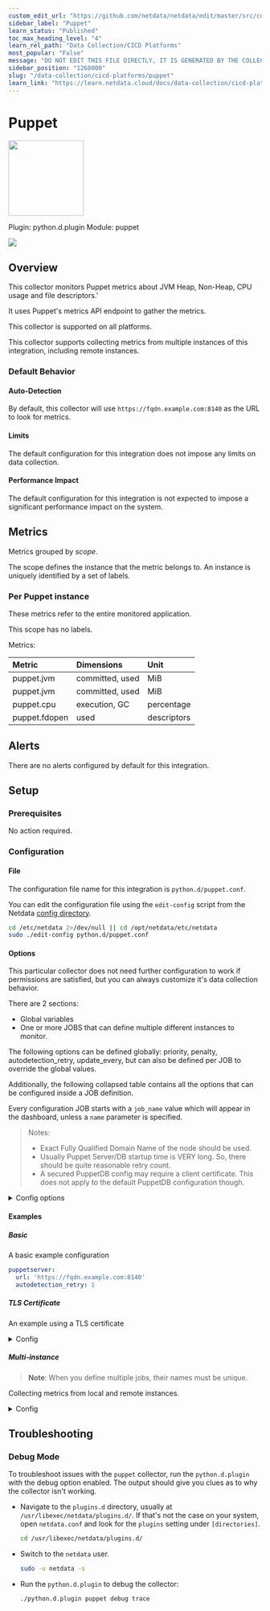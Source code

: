```yaml
---
custom_edit_url: "https://github.com/netdata/netdata/edit/master/src/collectors/python.d.plugin/puppet/metadata.yaml"
sidebar_label: "Puppet"
learn_status: "Published"
toc_max_heading_level: "4"
learn_rel_path: "Data Collection/CICD Platforms"
most_popular: "False"
message: "DO NOT EDIT THIS FILE DIRECTLY, IT IS GENERATED BY THE COLLECTOR'S metadata.yaml FILE"
sidebar_position: "1268000"
slug: "/data-collection/cicd-platforms/puppet"
learn_link: "https://learn.netdata.cloud/docs/data-collection/cicd-platforms/puppet"
---
```



# Puppet


<img src="https://netdata.cloud/img/puppet.svg" width="150"/>


Plugin: python.d.plugin
Module: puppet

<img src="https://img.shields.io/badge/maintained%20by-Netdata-%2300ab44" />

## Overview

This collector monitors Puppet metrics about JVM Heap, Non-Heap, CPU usage and file descriptors.'


It uses Puppet's metrics API endpoint to gather the metrics.


This collector is supported on all platforms.

This collector supports collecting metrics from multiple instances of this integration, including remote instances.


### Default Behavior

#### Auto-Detection

By default, this collector will use `https://fqdn.example.com:8140` as the URL to look for metrics.

#### Limits

The default configuration for this integration does not impose any limits on data collection.

#### Performance Impact

The default configuration for this integration is not expected to impose a significant performance impact on the system.


## Metrics

Metrics grouped by *scope*.

The scope defines the instance that the metric belongs to. An instance is uniquely identified by a set of labels.



### Per Puppet instance

These metrics refer to the entire monitored application.

This scope has no labels.

Metrics:

| Metric | Dimensions | Unit |
|:------|:----------|:----|
| puppet.jvm | committed, used | MiB |
| puppet.jvm | committed, used | MiB |
| puppet.cpu | execution, GC | percentage |
| puppet.fdopen | used | descriptors |



## Alerts

There are no alerts configured by default for this integration.


## Setup

### Prerequisites

No action required.

### Configuration

#### File

The configuration file name for this integration is `python.d/puppet.conf`.


You can edit the configuration file using the `edit-config` script from the
Netdata [config directory](/docs/configuring/configuration#the-netdata-config-directory).

```bash
cd /etc/netdata 2>/dev/null || cd /opt/netdata/etc/netdata
sudo ./edit-config python.d/puppet.conf
```
#### Options

This particular collector does not need further configuration to work if permissions are satisfied, but you can always customize it's data collection behavior.

There are 2 sections:

* Global variables
* One or more JOBS that can define multiple different instances to monitor.

The following options can be defined globally: priority, penalty, autodetection_retry, update_every, but can also be defined per JOB to override the global values.

Additionally, the following collapsed table contains all the options that can be configured inside a JOB definition.

Every configuration JOB starts with a `job_name` value which will appear in the dashboard, unless a `name` parameter is specified.

> Notes:
> - Exact Fully Qualified Domain Name of the node should be used.
> - Usually Puppet Server/DB startup time is VERY long. So, there should be quite reasonable retry count.
> - A secured PuppetDB config may require a client certificate. This does not apply to the default PuppetDB configuration though.


<details><summary>Config options</summary>

| Name | Description | Default | Required |
|:----|:-----------|:-------|:--------:|
| url | HTTP or HTTPS URL, exact Fully Qualified Domain Name of the node should be used. | https://fqdn.example.com:8081 | yes |
| tls_verify | Control HTTPS server certificate verification. | False | no |
| tls_ca_file | Optional CA (bundle) file to use |  | no |
| tls_cert_file | Optional client certificate file |  | no |
| tls_key_file | Optional client key file |  | no |
| update_every | Sets the default data collection frequency. | 30 | no |
| priority | Controls the order of charts at the netdata dashboard. | 60000 | no |
| autodetection_retry | Sets the job re-check interval in seconds. | 0 | no |
| penalty | Indicates whether to apply penalty to update_every in case of failures. | yes | no |
| name | Job name. This value will overwrite the `job_name` value. JOBS with the same name are mutually exclusive. Only one of them will be allowed running at any time. This allows autodetection to try several alternatives and pick the one that works. |  | no |

</details>

#### Examples

##### Basic

A basic example configuration

```yaml
puppetserver:
  url: 'https://fqdn.example.com:8140'
  autodetection_retry: 1

```
##### TLS Certificate

An example using a TLS certificate

<details><summary>Config</summary>

```yaml
puppetdb:
  url: 'https://fqdn.example.com:8081'
  tls_cert_file: /path/to/client.crt
  tls_key_file: /path/to/client.key
  autodetection_retry: 1

```
</details>

##### Multi-instance

> **Note**: When you define multiple jobs, their names must be unique.

Collecting metrics from local and remote instances.


<details><summary>Config</summary>

```yaml
puppetserver1:
  url: 'https://fqdn.example.com:8140'
  autodetection_retry: 1

puppetserver2:
  url: 'https://fqdn.example2.com:8140'
  autodetection_retry: 1

```
</details>



## Troubleshooting

### Debug Mode

To troubleshoot issues with the `puppet` collector, run the `python.d.plugin` with the debug option enabled. The output
should give you clues as to why the collector isn't working.

- Navigate to the `plugins.d` directory, usually at `/usr/libexec/netdata/plugins.d/`. If that's not the case on
  your system, open `netdata.conf` and look for the `plugins` setting under `[directories]`.

  ```bash
  cd /usr/libexec/netdata/plugins.d/
  ```

- Switch to the `netdata` user.

  ```bash
  sudo -u netdata -s
  ```

- Run the `python.d.plugin` to debug the collector:

  ```bash
  ./python.d.plugin puppet debug trace
  ```


